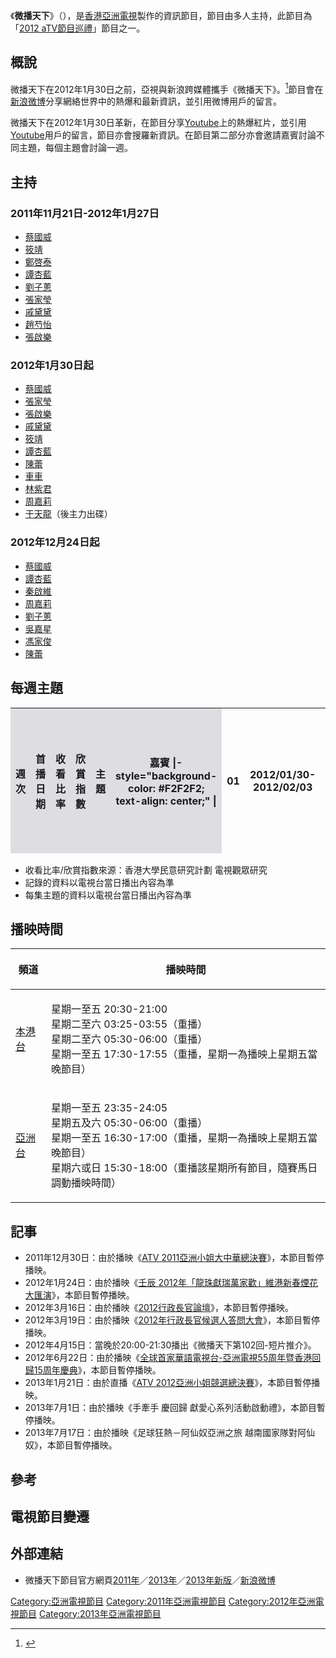 {{亞視節目
|名稱 = 微播天下
|英文節目名 = {{lang|en|Blog The World}}
|圖像 = [[File:ATV_Blog_the_World_2013.jpg|300px]]
|類型 = 資訊節目
|原創 = 
|監製 = [[張聖詳|張聖詳]]
|編導 = 
|主持 = [[蔡國威|蔡國威]]、[[譚杏藍|譚杏藍]]、[[秦啟維|秦啟維]]、[[周嘉莉|周嘉莉]]、<br/>[[劉子蔥|劉子蔥]]、[[吳嘉星|吳嘉星]]、[[馮家俊|馮家俊]]、[[陳蕾|陳　蕾]]
|國家 = {{HK}}
|語言 = [[粵語|粵語]]
|集數 = 447
|製作年份 = 2011年－2013年
|製作公司 = [[亞洲電視有限公司|亞洲電視有限公司]]
|每集長 =約30分鐘（連廣告）
|aTV-11播出日期 = 2011年11月21日－2012年6月21日<br/>2012年7月2日－2012年10月12日<br/>2012年10月29日－2013年9月20日
|aTV-11视频制式= [[576i|576i]]
|aTV-11音频制式= [[立體聲|立體聲]]
|aTV-11播出時間 = 逢星期一至五 20:30-21:00 (連廣告)
|aTV-12播出日期 = 2011年11月21日－2012年6月21日<br>2012年7月2日－2013年9月21日
|aTV-12视频制式= [[1080i|1080i]]
|aTV-12音频制式= [[立體聲|立體聲]]
|aTV-12播出時間 = 逢星期一至五 23:35-24:05 (連廣告)
|官方網站 = http://www.hkatv.com/zh-hk/pages/33/
}}
《'''微播天下'''》（{{lang-en|'''Blog The World'''}}），是[[香港|香港]][[亞洲電視|亞洲電視]]製作的資訊節目，節目由多人主持，此節目為「[[2012_aTV節目巡禮|2012 aTV節目巡禮]]」節目之一。

== 概說 ==
微播天下在2012年1月30日之前，亞視與新浪跨媒體攜手《微播天下》。<ref>{{cite web|url=http://dailynews.sina.com/bg/ent/tv/sinacn/20111116/01582921068.html|title=亞視與新浪跨媒體攜手 《微播天下》下周首播|accessdate=2011-11-16|archive-date=2016-03-04|archive-url=https://web.archive.org/web/20160304114551/http://dailynews.sina.com/bg/ent/tv/sinacn/20111116/01582921068.html}}</ref>節目會在[[新浪微博|新浪微博]]分享網絡世界中的熱爆和最新資訊，並引用微博用戶的留言。

微播天下在2012年1月30日革新，在節目分享[[Youtube|Youtube]]上的熱爆紅片，並引用[[Youtube|Youtube]]用戶的留言，節目亦會搜羅新資訊。在節目第二部分亦會邀請嘉賓討論不同主題，每個主題會討論一週。

== 主持 ==
===2011年11月21日-2012年1月27日===
*[[蔡國威|蔡國威]]
*[[筱靖|筱靖]]
*[[鄭啓泰|鄭啓泰]]
*[[譚杏藍|譚杏藍]]
*[[劉子蔥|劉子蔥]]
*[[張家瑩|張家瑩]]
*[[戚黛黛|戚黛黛]]
*[[趙芍怡|趙芍怡]]
*[[張啟樂|張啟樂]]

===2012年1月30日起===
*[[蔡國威|蔡國威]]
*[[張家瑩|張家瑩]]
*[[張啟樂|張啟樂]]
*[[戚黛黛|戚黛黛]]
*[[筱靖|筱靖]]
*[[譚杏藍|譚杏藍]]
*[[陳蕾|陳蕾]]
*[[車車|車車]]
*[[林紫君|林紫君]]
*[[周嘉莉|周嘉莉]]
*[[于天龍|于天龍]]（後主力出碟）

===2012年12月24日起===
*[[蔡國威|蔡國威]]
*[[譚杏藍|譚杏藍]]
*[[秦啟維|秦啟維]]
*[[周嘉莉|周嘉莉]]
*[[劉子蔥|劉子蔥]]
*[[吳嘉星|吳嘉星]]
*[[馮家俊|馮家俊]]
*[[陳蕾|陳蕾]]

== 每週主題 ==
{{动态列表}}
{| class="wikitable"
|-
!width="30"style="background-color:#DEDDE2"|週次
!width="180"style="background-color:#DEDDE2"|首播日期
!width="40"style="background-color:#DEDDE2"|收看比率
!width="30"style="background-color:#DEDDE2"|欣賞指數
!width="100"style="background-color:#DEDDE2"|主題
!width="120"style="background-color:#DEDDE2"|嘉賓
|- style="background-color: #F2F2F2; text-align: center;" |
| 01 || 2012/01/30-2012/02/03 ||  ||  || 流年運程 || [[鄺偉雄|鄺偉雄]]（[[堪輿|堪輿]]學家）
|- style="background-color: #F2F2F2; text-align: center;" |
| 02 || 2012/02/06-2012/02/10 || 983,000 || 65.5 || UFO || [[卓飛|卓飛]]（網上電台主持）
|- style="background-color: #F2F2F2; text-align: center;" |
| 03 || 2012/02/13-2012/02/17 ||  ||  || 古文明的未來科技 || Chris（網上電台古文明節目主持）
|- style="background-color: #F2F2F2; text-align: center;" |
| 04 || 2012/02/20-2012/02/24 ||  ||  || 寒梅傲雪  人殘志堅 || [[許毓青|許毓青]]（[[路向四肢傷殘協會|路向四肢傷殘協會]]委員）
|- style="background-color: #F2F2F2; text-align: center;" |
| 05 || 2012/02/27-2012/03/02 ||  ||  || 藝術與微博 || [[高志森|高志森]]
|- style="background-color: #F2F2F2; text-align: center;" |
| 06 || 2012/03/05-2012/03/09 ||  ||  || 311地震感動週 || Louis（日本災區義工攝影師）
|- style="background-color: #F2F2F2; text-align: center;" |
| 07 || 2012/03/12-2012/03/15 ||  ||  || 愛護動物週 || [[何子棠|何子棠]]（[[香港愛護動物協會|香港愛護動物協會]]檢核部總監）<br>[[趙明明|趙明明]]（香港愛護動物協會教育部經理）
|- style="background-color: #F2F2F2; text-align: center;" |
| 08 || 2012/03/20-2012/03/23 ||  ||  || 愛護動物/義工旅遊 || [[柳俊江|柳俊江]]（香港愛護動物協會中國外展部副總監）<br>Joker（[[義遊國際|義遊國際]]事務總監）
|- style="background-color: #F2F2F2; text-align: center;" |
| 09 || 2012/03/26-2012/03/30 ||  ||  || 香港小故事 || [[急急子|急急子]]（電台主持）
|- style="background-color: #F2F2F2; text-align: center;" |
| 10 || 2012/04/02-2012/04/06 ||  ||  || 歷史謎蹤 || [[孝師兄|孝師兄]]（資深網台主持）
|- style="background-color: #F2F2F2; text-align: center;" |
|}

<span style="font-size:smaller;">
* 收看比率/欣賞指數來源：香港大學民意研究計劃 電視觀眾研究
* 記錄的資料以電視台當日播出內容為準
* 每集主題的資料以電視台當日播出內容為準
</span>

==播映時間==
{| class="wikitable"
|-
! 頻道 !! 播映時間
|- 
| [[本港台|本港台]] ||星期一至五 20:30-21:00<br/>星期二至六 03:25-03:55（重播）<br/>星期二至六 05:30-06:00（重播）<br/>星期一至五 17:30-17:55（重播，星期一為播映上星期五當晚節目）
|- 
| [[亞洲電視亞洲台|亞洲台]] ||星期一至五 23:35-24:05<br/>星期五及六 05:30-06:00（重播）<br/>星期一至五 16:30-17:00（重播，星期一為播映上星期五當晚節目）<br/>星期六或日 15:30-18:00（重播該星期所有節目，隨賽馬日調動播映時間）
|}

==記事==
*2011年12月30日：由於播映《[[亞洲小姐競選|ATV 2011亞洲小姐大中華總決賽]]》，本節目暫停播映。
*2012年1月24日：由於播映《[[香港賀歲煙花匯演|壬辰 2012年「龍珠獻瑞萬家歡」維港新春煙花大匯演]]》，本節目暫停播映。
*2012年3月16日：由於播映《[[2012年行政長官選舉辯論|2012行政長官論壇]]》，本節目暫停播映。
*2012年3月19日：由於播映《[[2012年行政長官候選人答問大會|2012年行政長官候選人答問大會]]》，本節目暫停播映。
*2012年4月15日：當晚於20:00-21:30播出《微播天下第102回-短片推介》。
*2012年6月22日：由於播映《[[亞洲電視五十五周年#全球首家華語電視台-亞洲電視55周年暨香港回歸15周年慶典及晚會|全球首家華語電視台-亞洲電視55周年暨香港回歸15周年慶典]]》，本節目暫停播映。
*2013年1月21日：由於直播《[[亞洲小姐競選|ATV 2012亞洲小姐競選總決賽]]》，本節目暫停播映。
*2013年7月1日：由於播映《手牽手 慶回歸 獻愛心系列活動啟動禮》，本節目暫停播映。
*2013年7月17日：由於播映《足球狂熱－阿仙奴亞洲之旅 越南國家隊對阿仙奴》，本節目暫停播映。

==參考==
<div class="references-small">
<references></references>
</div>

== 電視節目變遷 ==
{{電視節目的變遷
|電視台={{HK}}[[亞洲電視|亞洲電視]][[本港台|本港台]]
|播放檔次=星期一至五 20:00-20:30 時段
|節目名稱=微播天下<br/>(2011.11.21 - 2012.6.21）
|上一節目=[[香港有飯開|香港有飯開]]<br/>(2011.08.15 - 2011.11.18)
|下一節目=[[亞洲電視五十五周年|全球首家華語電視台<br/>亞洲電視55周年暨香港回歸15周年慶典]]<br/>(2012.06.22)<span style="font-size:smaller;">(19:30-20:30)</span>
----[[周融_繆美詩_新聞_個人Show|周融 繆美詩 新聞 個人Show]]<br/>(2012.6.25 - 2012.07.27)
}}

{{電視節目的變遷
|電視台={{HK}}[[亞洲電視|亞洲電視]][[本港台|本港台]]
|播放檔次=星期一至五 20:30-21:00 時段
|節目名稱=微播天下<br/>(2012.07.02 - 2012.07.27）
|上一節目=[[亞視百人|亞視百人]]<br/>(2012.01.30 - 2012.06.29)
|下一節目=[[微播@倫敦|微播@倫敦]]<br/>(2012.07.30 - 2012.08.10)<br/><span style="font-size:smaller;">(20:00-21:00)</span>
|2節目名稱=微播天下<br/>(2012.08.13 - 2012.10.12）
|2上一節目=[[微播@倫敦|微播@倫敦]]<br/>(2012.07.30 - 2012.08.10)<br/><span style="font-size:smaller;">(20:00-21:00)</span>
|2下一節目=[[2012感動香港|ATV 2012感動香港]]<br/>(2012.10.15 - 2012.10.26)
|3節目名稱=微播天下<br/>(2012.10.29 - 2013.09.20）
|3上一節目=[[2012感動香港|ATV 2012感動香港]]<br/>(2012.10.15 - 2012.10.26)
|3下一節目=[[婆婆來了|婆婆來了]]<br/>(2013.09.23 - )
}}

== 外部連結 ==
*微播天下節目官方網頁[https://web.archive.org/web/20120129201755/http://www.hkatv.com/v5/11/blogtheworld/ 2011年]／[https://web.archive.org/web/20130116212150/http://www.hkatv.com/v5/13/blogtheworld/ 2013年]／[http://www.hkatv.com/zh-hk/pages/33/ 2013年新版]{{dead link|date=2018年2月 |bot=InternetArchiveBot |fix-attempted=yes }}／[http://weibo.com/atvmicroblog 新浪微博] {{Wayback|url=http://weibo.com/atvmicroblog |date=20131029231000 }}

[[Category:亞洲電視節目|Category:亞洲電視節目]]
[[Category:2011年亞洲電視節目|Category:2011年亞洲電視節目]]
[[Category:2012年亞洲電視節目|Category:2012年亞洲電視節目]]
[[Category:2013年亞洲電視節目|Category:2013年亞洲電視節目]]